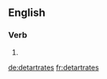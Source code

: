 
==English==

===Verb===
{{head|en}}

# {{en-third-person singular of|detartrate}}

[[de:detartrates]]
[[fr:detartrates]]